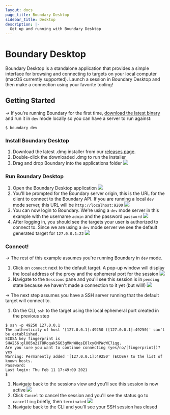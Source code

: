 ```yaml
---
layout: docs
page_title: Boundary Desktop
sidebar_title: Desktop
description: |-
  Get up and running with Boundary Desktop
---
```


# Boundary Desktop

Boundary Desktop is a standalone application that provides a simple interface
for browsing and connecting to targets on your local computer (macOS currently
supported). Launch a session in Boundary Desktop and then make a connection
using your favorite tooling!

## Getting Started

-> If you're running Boundary for the first time, [download the latest binary](https://www.boundaryproject.io/downloads)
and run it in `dev` mode locally so you can have a server to run against: 

```shell-session
$ boundary dev
```

### Install Boundary Desktop

1. Download the latest .dmg installer from our [releases page](https://releases.hashicorp.com/boundary/).
1. Double-click the downloaded .dmg to run the installer
1. Drag and drop Boundary into the applications folder
![](/img/boundary-desktop-drag-to-install.png)

### Run Boundary Desktop

1. Open the Boundary Desktop application
![](/img/boundary-desktop-open.png)
1. You'll be prompted for the Boundary server origin, this is the URL for the client
to connect to the Boundary API. If you are running a local `dev` mode server, this
URL will be `http://localhost:9200`
![](/img/boundary-desktop-origin.png)
1. You can now login to Boundary. We're using a `dev` mode server in this example with the 
username `admin` and the password `password`
![](/img/boundary-desktop-login.png)
1. After logging in, you should see the targets your user is authorized to connect to. Since
we are using a `dev` mode server we see the default generated target for `127.0.0.1:22`
![](/img/boundary-desktop-landing.png)

### Connect!
-> The rest of this example assumes you're running Boundary in `dev` mode.

1. Click  on `connect` next to the default target. A pop-up window will display the local 
address of the proxy and the ephemeral port for the session
![](/img/boundary-desktop-connect.png)
1. Navigate to the `Sessions` pane and you'll see this session is in `pending` state because we
haven't made a connection to it yet (but will!)
![](/img/boundary-desktop-pending.png)

-> The next step assumes you have a SSH server running that the default target will connect to. 

1. On the CLI, `ssh` to the target using the local ephemeral port created in the previous step

```shell-session
$ ssh -p 49250 127.0.0.1
The authenticity of host '[127.0.0.1]:49250 ([127.0.0.1]:49250)' can't be established.
ECDSA key fingerprint is SHA256:glO05n2iT8Roqak5G63gMKnW8qsE0lxy0MPWcWC7iqg.
Are you sure you want to continue connecting (yes/no/[fingerprint])? yes
Warning: Permanently added '[127.0.0.1]:49250' (ECDSA) to the list of known hosts.
Password:
Last login: Thu Feb 11 17:49:09 2021
$ 
```
1. Navigate back to the sessions view and you'll see this session is now active
![](/img/boundary-desktop-active.png)
1. Click `Cancel` to cancel the session and you'll see the status go to `cancelling` briefly, then `terminated`
![](/img/boundary-desktop-terminated.png)
1. Navigate back to the CLI and you'll see your SSH session has closed
